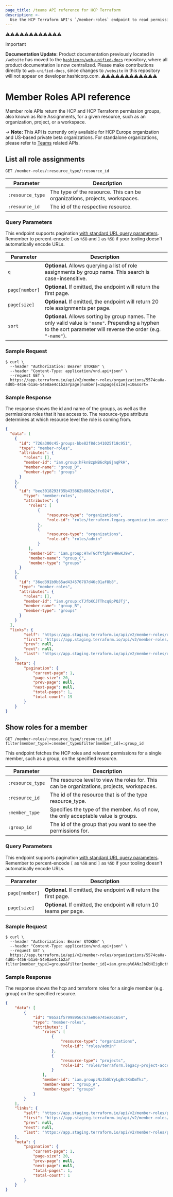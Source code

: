 ```yaml
---
page_title: /teams API reference for HCP Terraform
description: >-
  Use the HCP Terraform API's `/member-roles` endpoint to read permission across all resource levels.
---
```


⚠️⚠️⚠️⚠️⚠️⚠️⚠️⚠️⚠️⚠️⚠️⚠️
> [!IMPORTANT]  
> **Documentation Update:** Product documentation previously located in `/website` has moved to the [`hashicorp/web-unified-docs`](https://github.com/hashicorp/web-unified-docs) repository, where all product documentation is now centralized. Please make contributions directly to `web-unified-docs`, since changes to `/website` in this repository will not appear on developer.hashicorp.com.
⚠️⚠️⚠️⚠️⚠️⚠️⚠️⚠️⚠️⚠️⚠️⚠️

[200]: https://developer.mozilla.org/en-US/docs/Web/HTTP/Status/200

[201]: https://developer.mozilla.org/en-US/docs/Web/HTTP/Status/201

[202]: https://developer.mozilla.org/en-US/docs/Web/HTTP/Status/202

[204]: https://developer.mozilla.org/en-US/docs/Web/HTTP/Status/204

[400]: https://developer.mozilla.org/en-US/docs/Web/HTTP/Status/400

[401]: https://developer.mozilla.org/en-US/docs/Web/HTTP/Status/401

[403]: https://developer.mozilla.org/en-US/docs/Web/HTTP/Status/403

[404]: https://developer.mozilla.org/en-US/docs/Web/HTTP/Status/404

[409]: https://developer.mozilla.org/en-US/docs/Web/HTTP/Status/409

[412]: https://developer.mozilla.org/en-US/docs/Web/HTTP/Status/412

[422]: https://developer.mozilla.org/en-US/docs/Web/HTTP/Status/422

[429]: https://developer.mozilla.org/en-US/docs/Web/HTTP/Status/429

[500]: https://developer.mozilla.org/en-US/docs/Web/HTTP/Status/500

[504]: https://developer.mozilla.org/en-US/docs/Web/HTTP/Status/504

[JSON API document]: /terraform/cloud-docs/api-docs#json-api-documents

[JSON API error object]: https://jsonapi.org/format/#error-objects

# Member Roles API reference

Member role APIs return the HCP and HCP Terraform permission groups, also known as Role Assignments, for a given resource, such as an organization, project, or a workspace.

-> **Note:** This API is currently only available for HCP Europe organization and US-based private beta organizations. For standalone organizations, please refer to [Teams](/terraform/cloud-docs/api-docs/teams) related APIs.

## List all role assignments

`GET /member-roles/:resource_type/:resource_id`

| Parameter            | Description                                      |
| -------------------- | ------------------------------------------------ |
| `:resource_type` | The type of the resource. This can be organizations, projects, workspaces. | 
| `:resource_id` | The id of the respective resource.     |


### Query Parameters

This endpoint supports pagination [with standard URL query parameters](/terraform/cloud-docs/api-docs#query-parameters). Remember to percent-encode `[` as `%5B` and `]` as `%5D` if your tooling doesn't automatically encode URLs.

| Parameter       | Description                                                                                                                                                                  |
| --------------- | ---------------------------------------------------------------------------------------------------------------------------------------------------------------------------- |
| `q`             | **Optional.** Allows querying a list of role assignments by group name. This search is case-insensitive.                                                                     |
| `page[number]`  | **Optional.** If omitted, the endpoint will return the first page.                                                                                                           |
| `page[size]`    | **Optional.** If omitted, the endpoint will return 20 role assignments per page.                                                                                                        |
| `sort`          | **Optional.** Allows sorting by group names. The only valid value is `"name"`. Prepending a hyphen to the sort parameter will reverse the order (e.g. `"-name"`).           |

### Sample Request

```shell
$ curl \
  --header "Authorization: Bearer $TOKEN" \
  --header "Content-Type: application/vnd.api+json" \
  --request GET \
  https://app.terraform.io/api/v2/member-roles/organizations/5574ca0a-4d0b-4456-b1a6-54e8ae4c1b2a?page[number]=1&page[size]=10&sort=
```

### Sample Response

The response shows the id and name of the groups, as well as the permissions roles that it has access to. The resource-type attribute determines at which resource level the role is coming from.

```json
{
  "data": [
    {
      "id": "726a300c45-groups-bbe82f8dcb41025f18c951",
      "type": "member-roles",
      "attributes": {
        "roles": [],
        "member-id": "iam.group:hFkn8zpNB6cRp8jnqPkH",
        "member-name": "group_D",
        "member-type": "groups"
      }
    },
    {
      "id": "bee3018293f35b435662b8882e3fc024",
        "type": "member-roles",
        "attributes": {
          "roles": [
              {
                  "resource-type": "organizations",
                  "role-id": "roles/terraform.legacy-organization-access-custom"
              },
              {
                  "resource-type": "organizations",
                  "role-id": "roles/admin"
              }
          ],
          "member-id": "iam.group:HTwTGdftfghn9HHwKJ9w",
          "member-name": "group_C",
          "member-type": "groups"
      }
    },
    {
      "id": "36ed391b9b65ad434576787d46c01af8b8",
      "type": "member-roles",
      "attributes": {
        "roles": [],
        "member-id": "iam.group:cTJfbKCJTThcq8pPQJTj",
        "member-name": "group_B",
        "member-type": "groups"
      }
    }
  ],
  "links": {
        "self": "https://app.staging.terraform.io/api/v2/member-roles/organizations/4741ca0a-4d0b-4177-b1a6-54e8ae4c1b2a?page%5Bnumber%5D=1&page%5Bsize%5D=20",
        "first": "https://app.staging.terraform.io/api/v2/member-roles/organizations/4741ca0a-4d0b-4177-b1a6-54e8ae4c1b2a?page%5Bnumber%5D=1&page%5Bsize%5D=20",
        "prev": null,
        "next": null,
        "last": "https://app.staging.terraform.io/api/v2/member-roles/organizations/4741ca0a-4d0b-4177-b1a6-54e8ae4c1b2a?page%5Bnumber%5D=1&page%5Bsize%5D=20"
    },
    "meta": {
        "pagination": {
            "current-page": 1,
            "page-size": 20,
            "prev-page": null,
            "next-page": null,
            "total-pages": 1,
            "total-count": 19
        }
    }
}
```

## Show roles for a member

`GET /member-roles/:resource_type/:resource_id?filter[member_type]=:member_type&filter[member_id]=:group_id`

This endpoint fetches the HCP roles and relevant permissions for a single member, such as a group, on the specified resource.

| Parameter            | Description                                                      |
| -------------------- | ------------------------------------------------                 |
| `:resource_type` | The resource level to view the roles for. This can be organizations, projects, workspaces. | 
| `:resource_id` | The id of the resource that is of the type resource_type.              |
| `:member_type` | Specifies the type of the member. As of now, the only acceptable value is groups.  |
| `:group_id` | The id of the group that you want to see the permissions for.             |


### Query Parameters

This endpoint supports pagination [with standard URL query parameters](/terraform/cloud-docs/api-docs#query-parameters). Remember to percent-encode `[` as `%5B` and `]` as `%5D` if your tooling doesn't automatically encode URLs.

| Parameter       | Description                                                                                                                                                                  |
| --------------- | ---------------------------------------------------------------------------------------------------------------------------------------------------------------------------- |
| `page[number]`  | **Optional.** If omitted, the endpoint will return the first page.                                                                                                           |
| `page[size]`    | **Optional.** If omitted, the endpoint will return 10 teams per page.                                                                                                        |

### Sample Request

```shell
$ curl \
  --header "Authorization: Bearer $TOKEN" \
  --header "Content-Type: application/vnd.api+json" \
  --request GET \
  https://app.terraform.io/api/v2/member-roles/organizations/5574ca0a-4d0b-4456-b1a6-54e8ae4c1b2a?filter[member_type]=groups&filter[member_id]=iam.group%6ANzJbGbHIigBctKmRrTkz
```

### Sample Response

The response shows the hcp and terraform roles for a single member (e.g. group) on the specified resource.

```json
{
    "data": [
        {
            "id": "865a1f57998956c67ae86e745ea61654",
            "type": "member-roles",
            "attributes": {
                "roles": [
                    {
                        "resource-type": "organizations",
                        "role-id": "roles/admin"
                    },
                    {
                        "resource-type": "projects",
                        "role-id": "roles/terraform.legacy-project-access-custom"
                    }
                ],
                "member-id": "iam.group:NzJbGbYyLgBctKmDmTkz",
                "member-name": "group_A",
                "member-type": "groups"
            }
        }
    ],
    "links": {
        "self": "https://app.staging.terraform.io/api/v2/member-roles/projects/e78425e5-af7a-40ec-b62c-9a97331b1cd0?filter%5Bmember_id%5D=iam.group%3ANzJbGbHbLgBctKmDmTkz\u0026filter%5Bmember_type%5D=groups\u0026page%5Bnumber%5D=1\u0026page%5Bsize%5D=20",
        "first": "https://app.staging.terraform.io/api/v2/member-roles/projects/e78425e5-af7a-40ec-b62c-9a97331b1cd0?filter%5Bmember_id%5D=iam.group%3ANzJbGbHbLgBctKmDmTkz\u0026filter%5Bmember_type%5D=groups\u0026page%5Bnumber%5D=1\u0026page%5Bsize%5D=20",
        "prev": null,
        "next": null,
        "last": "https://app.staging.terraform.io/api/v2/member-roles/projects/e78425e5-af7a-40ec-b62c-9a97331b1cd0?filter%5Bmember_id%5D=iam.group%3ANzJbGbHbLgBctKmDmTkz\u0026filter%5Bmember_type%5D=groups\u0026page%5Bnumber%5D=1\u0026page%5Bsize%5D=20"
    },
    "meta": {
        "pagination": {
            "current-page": 1,
            "page-size": 20,
            "prev-page": null,
            "next-page": null,
            "total-pages": 1,
            "total-count": 1
        }
    }
}
```

